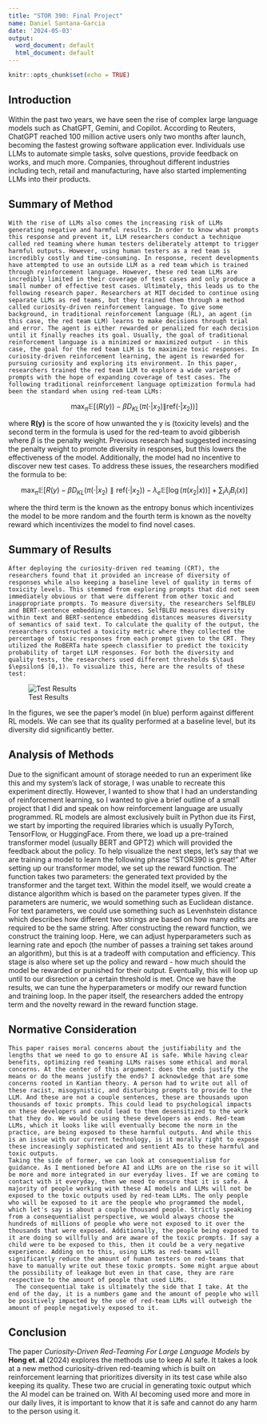 ---
title: "STOR 390: Final Project"
name: Daniel Santana-Garcia
date: '2024-05-03'
output:
  word_document: default
  html_document: default
---

```{r setup, include=FALSE}
knitr::opts_chunk$set(echo = TRUE)
```

## Introduction

Within the past two years, we have seen the rise of complex large language models such as ChatGPT, Gemini, and Copilot. According to Reuters, ChatGPT reached 100 million active users only two months after launch, becoming the fastest growing software application ever. Individuals use LLMs to automate simple tasks, solve questions, provide feedback on works, and much more. Companies, throughout different industries including tech, retail and manufacturing, have also started implementing LLMs into their products.

## 

## Summary of Method
	With the rise of LLMs also comes the increasing risk of LLMs generating negative and harmful results. In order to know what prompts this response and prevent it, LLM researchers conduct a technique called red teaming where human testers deliberately attempt to trigger harmful outputs. However, using human testers as a red team is incredibly costly and time-consuming. In response, recent developments have attempted to use an outside LLM as a red team which is trained through reinforcement language. However, these red team LLMs are incredibly limited in their coverage of test cases and only produce a small number of effective test cases. Ultimately, this leads us to the following research paper. Researchers at MIT decided to continue using separate LLMs as red teams, but they trained them through a method called curiosity-driven reinforcement language. To give some background, in traditional reinforcement language (RL), an agent (in this case, the red team LLM) learns to make decisions through trial and error. The agent is either rewarded or penalized for each decision until it finally reaches its goal. Usually, the goal of traditional reinforcement language is a minimized or maximized output - in this case, the goal for the red team LLM is to maximize toxic responses. In curiosity-driven reinforcement learning, the agent is rewarded for pursuing curiosity and exploring its environment. In this paper, researchers trained the red team LLM to explore a wide variety of prompts with the hope of expanding coverage of test cases. The following traditional reinforcement language optimization formula had been the standard when using red-team LLMs: 
$$
\max_\pi \mathbb{E}\left[ (R(y)) - \beta D_{KL}(\pi(\cdot | x_2) \| \text{ref}(\cdot | x_2)) \right]
$$

where **R(y)** is the score of how unwanted the y is (toxicity levels) and the second term in the formula is used for the red-team to avoid gibberish where $\beta$ is the penalty weight. Previous research had suggested increasing the penalty weight to promote diversity in responses, but this lowers the effectiveness of the model. Additionally, the model had no incentive to discover new test cases. To address these issues, the researchers modified the formula to be:

$$
\max_\pi \mathbb{E}[R(y) - \beta D_{KL}(\pi(\cdot|x_2) \parallel \text{ref}(\cdot|x_2)) - \lambda_e \mathbb{E} \left[ \log(\pi(x_2|x)) \right] + \sum_i \lambda_i B_i(x)]
$$

where the third term is the known as the entropy bonus which incentivizes the model to be more random and the fourth term is known as the novelty reward which incentivizes the model to find novel cases.

## Summary of Results
	After deploying the curiosity-driven red teaming (CRT), the researchers found that it provided an increase of diversity of responses while also keeping a baseline level of quality in terms of toxicity levels. This stemmed from exploring prompts that did not seem immediately obvious or that were different from other toxic and inappropriate prompts. To measure diversity, the researchers SelfBLEU and BERT-sentence embedding distances. SelfBLEU measures diversity within text and BERT-sentence embedding distances measures diversity of semantics of said text. To calculate the quality of the output, the researchers constructed a toxicity metric where they collected the percentage of toxic responses from each prompt given to the CRT. They utilized the RoBERTa hate speech classifier to predict the toxicity probability of target LLM responses. For both the diversity and quality tests, the researchers used different thresholds $\tau$ $\epsilon$ [0,1). To visualize this, here are the results of these test:
	
![Test Results](C:/Users\\Daniel SG\\Downloads\\390Final\\redteamresults.jpg)

In the figures, we see the paper's model (in blue) perform against different RL models. We can see that its quality performed at a baseline level, but its diversity did significantly better.
	
## Analysis of Methods	

Due to the significant amount of storage needed to run an experiment like this and my system's lack of storage, I was unable to recreate this experiment directly. However, I wanted to show that I had an understanding of reinforcement learning, so I wanted to give a brief outline of a small project that I did and speak on how reinforcement language are usually programmed. RL models are almost exclusively built in Python due its First, we start by importing the required libraries which is usually PyTorch, TensorFlow, or HuggingFace. From there, we load up a pre-trained transformer model (usually BERT and GPT2) which will provided the feedback about the policy. To help visualize the next steps, let's say that we are training a model to learn the following phrase "STOR390 is great!" After setting up our transformer model, we set up the reward function. The function takes two parameters: the generated text provided by the transformer and the target text. Within the model itself, we would create a distance algorithm which is based on the parameter types given. If the parameters are numeric, we would something such as Euclidean distance. For text parameters, we could use something such as Levenhstein distance which describes how different two strings are based on how many edits are required to be the same string. After constructing the reward function, we construct the training loop. Here, we can adjust hyperparameters such as learning rate and epoch (the number of passes a training set takes around an algorithm), but this is at a tradeoff with computation and efficiency. This stage is also where set up the policy and reward - how much should the model be rewarded or punished for their output. Eventually, this will loop up until to our disrection or a certain threshold is met. Once we have the results, we can tune the hyperparameters or modify our reward function and training loop. In the paper itself, the researchers added the entropy term and the novelty reward in the reward function stage.
	
## Normative Consideration
	This paper raises moral concerns about the justifiability and the lengths that we need to go to ensure AI is safe. While having clear benefits, optimizing red teaming LLMs raises some ethical and moral concerns. At the center of this argument: does the ends justify the means or do the means justify the ends? I acknowledge that are some concerns rooted in Kantian theory. A person had to write out all of these racist, misogynistic, and disturbing prompts to provide to the LLM. And these are not a couple sentences, these are thousands upon thousands of toxic prompts. This could lead to psychological impacts on these developers and could lead to them desensitized to the work that they do. We would be using these developers as ends. Red-team LLMs, which it looks like will eventually become the norm in the practice, are being exposed to these harmful outputs. And while this is an issue with our current technology, is it morally right to expose these increasingly sophisticated and sentient AIs to these harmful and toxic outputs.
	Taking the side of former, we can look at consequentialism for guidance. As I mentioned before AI and LLMs are on the rise so it will be more and more integrated in our everyday lives. If we are coming to contact with it everyday, then we need to ensure that it is safe. A majority of people working with these AI models and LLMs will not be exposed to the toxic outputs used by red-team LLMs. The only people who will be exposed to it are the people who programmed the model, which let's say is about a couple thousand people. Strictly speaking from a consequentialist perspective, we would always choose the hundreds of millions of people who were not exposed to it over the thousands that were exposed. Additionally, the people being exposed to it are doing so willfully and are aware of the toxic prompts. If say a child were to be exposed to this, then it could be a very negative experience. Adding on to this, using LLMs as red-teams will significantly reduce the amount of human testers on red-teams that have to manually write out these toxic prompts. Some might argue about the possibility of leakage but even in that case, they are rare respective to the amount of people that used LLMs. 
	  The consequential take is ultimately the side that I take. At the end of the day, it is a numbers game and the amount of people who will be positively impacted by the use of red-team LLMs will outweigh the amount of people negatively exposed to it. 
	
## Conclusion
  The paper *Curiosity-Driven Red-Teaming For Large Language Models* by **Hong et. al** (2024) explores the methods use to keep AI safe. It takes a look at a new method curiosity-driven red-teaming which is built on reinforcement learning that prioritizes diversity in its test case while also keeping its quality. These two are crucial in generating toxic output which the AI model can be trained on. With AI becoming used more and more in our daily lives, it is important to know that it is safe and cannot do any harm to the person using it.